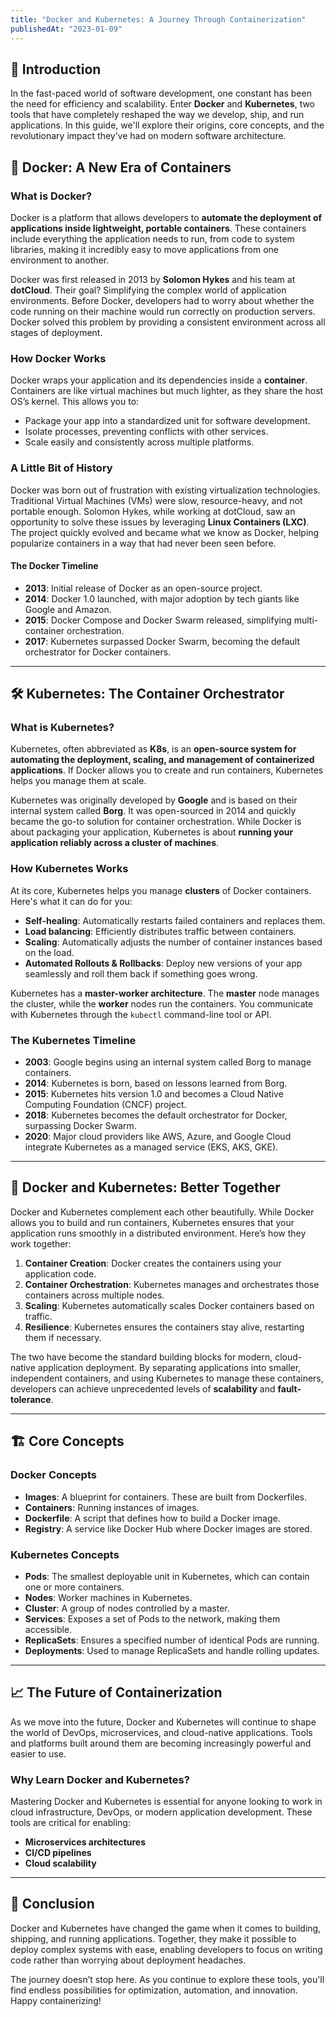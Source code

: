 ```yaml
---
title: "Docker and Kubernetes: A Journey Through Containerization"
publishedAt: "2023-01-09"
---
```


## 🚀 Introduction

In the fast-paced world of software development, one constant has been the need for efficiency and scalability. Enter **Docker** and **Kubernetes**, two tools that have completely reshaped the way we develop, ship, and run applications. In this guide, we'll explore their origins, core concepts, and the revolutionary impact they’ve had on modern software architecture.

## 🐳 Docker: A New Era of Containers

### What is Docker?

Docker is a platform that allows developers to **automate the deployment of applications inside lightweight, portable containers**. These containers include everything the application needs to run, from code to system libraries, making it incredibly easy to move applications from one environment to another.

Docker was first released in 2013 by **Solomon Hykes** and his team at **dotCloud**. Their goal? Simplifying the complex world of application environments. Before Docker, developers had to worry about whether the code running on their machine would run correctly on production servers. Docker solved this problem by providing a consistent environment across all stages of deployment.

### How Docker Works

Docker wraps your application and its dependencies inside a **container**. Containers are like virtual machines but much lighter, as they share the host OS’s kernel. This allows you to:

- Package your app into a standardized unit for software development.
- Isolate processes, preventing conflicts with other services.
- Scale easily and consistently across multiple platforms.

### A Little Bit of History

Docker was born out of frustration with existing virtualization technologies. Traditional Virtual Machines (VMs) were slow, resource-heavy, and not portable enough. Solomon Hykes, while working at dotCloud, saw an opportunity to solve these issues by leveraging **Linux Containers (LXC)**. The project quickly evolved and became what we know as Docker, helping popularize containers in a way that had never been seen before.

#### The Docker Timeline

- **2013**: Initial release of Docker as an open-source project.
- **2014**: Docker 1.0 launched, with major adoption by tech giants like Google and Amazon.
- **2015**: Docker Compose and Docker Swarm released, simplifying multi-container orchestration.
- **2017**: Kubernetes surpassed Docker Swarm, becoming the default orchestrator for Docker containers.

---

## 🛠️ Kubernetes: The Container Orchestrator

### What is Kubernetes?

Kubernetes, often abbreviated as **K8s**, is an **open-source system for automating the deployment, scaling, and management of containerized applications**. If Docker allows you to create and run containers, Kubernetes helps you manage them at scale.

Kubernetes was originally developed by **Google** and is based on their internal system called **Borg**. It was open-sourced in 2014 and quickly became the go-to solution for container orchestration. While Docker is about packaging your application, Kubernetes is about **running your application reliably across a cluster of machines**.

### How Kubernetes Works

At its core, Kubernetes helps you manage **clusters** of Docker containers. Here's what it can do for you:

- **Self-healing**: Automatically restarts failed containers and replaces them.
- **Load balancing**: Efficiently distributes traffic between containers.
- **Scaling**: Automatically adjusts the number of container instances based on the load.
- **Automated Rollouts & Rollbacks**: Deploy new versions of your app seamlessly and roll them back if something goes wrong.

Kubernetes has a **master-worker architecture**. The **master** node manages the cluster, while the **worker** nodes run the containers. You communicate with Kubernetes through the `kubectl` command-line tool or API.

### The Kubernetes Timeline

- **2003**: Google begins using an internal system called Borg to manage containers.
- **2014**: Kubernetes is born, based on lessons learned from Borg.
- **2015**: Kubernetes hits version 1.0 and becomes a Cloud Native Computing Foundation (CNCF) project.
- **2018**: Kubernetes becomes the default orchestrator for Docker, surpassing Docker Swarm.
- **2020**: Major cloud providers like AWS, Azure, and Google Cloud integrate Kubernetes as a managed service (EKS, AKS, GKE).

---

## 🧩 Docker and Kubernetes: Better Together

Docker and Kubernetes complement each other beautifully. While Docker allows you to build and run containers, Kubernetes ensures that your application runs smoothly in a distributed environment. Here’s how they work together:

1. **Container Creation**: Docker creates the containers using your application code.
2. **Container Orchestration**: Kubernetes manages and orchestrates those containers across multiple nodes.
3. **Scaling**: Kubernetes automatically scales Docker containers based on traffic.
4. **Resilience**: Kubernetes ensures the containers stay alive, restarting them if necessary.

The two have become the standard building blocks for modern, cloud-native application deployment. By separating applications into smaller, independent containers, and using Kubernetes to manage these containers, developers can achieve unprecedented levels of **scalability** and **fault-tolerance**.

---

## 🏗️ Core Concepts

### Docker Concepts

- **Images**: A blueprint for containers. These are built from Dockerfiles.
- **Containers**: Running instances of images.
- **Dockerfile**: A script that defines how to build a Docker image.
- **Registry**: A service like Docker Hub where Docker images are stored.

### Kubernetes Concepts

- **Pods**: The smallest deployable unit in Kubernetes, which can contain one or more containers.
- **Nodes**: Worker machines in Kubernetes.
- **Cluster**: A group of nodes controlled by a master.
- **Services**: Exposes a set of Pods to the network, making them accessible.
- **ReplicaSets**: Ensures a specified number of identical Pods are running.
- **Deployments**: Used to manage ReplicaSets and handle rolling updates.

---

## 📈 The Future of Containerization

As we move into the future, Docker and Kubernetes will continue to shape the world of DevOps, microservices, and cloud-native applications. Tools and platforms built around them are becoming increasingly powerful and easier to use.

### Why Learn Docker and Kubernetes?

Mastering Docker and Kubernetes is essential for anyone looking to work in cloud infrastructure, DevOps, or modern application development. These tools are critical for enabling:

- **Microservices architectures**
- **CI/CD pipelines**
- **Cloud scalability**

---

## 🤔 Conclusion

Docker and Kubernetes have changed the game when it comes to building, shipping, and running applications. Together, they make it possible to deploy complex systems with ease, enabling developers to focus on writing code rather than worrying about deployment headaches.

The journey doesn’t stop here. As you continue to explore these tools, you'll find endless possibilities for optimization, automation, and innovation. Happy containerizing!

